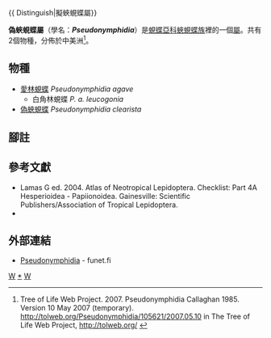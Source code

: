 {{NoteTA
|G1=Butterfly
}}
{{ Distinguish|擬蛺蜆蝶屬}}
{{Automatic Taxobox
| taxon = Pseudonymphidia
| authority = Callaghan, 1985
| type_species = [[偽蛺蜆蝶|偽蛺蜆蝶]]<br />''Pseudonymphidia clearista''
| type_species_authority = Butler, 1871
| subdivision_ranks = 物種
| subdivision = 共2種，詳閱正文。
| synonyms =
* ''Pseudonympha'' <small>Callaghan, 1982</small>
}}

'''偽蛺蜆蝶屬'''（學名：'''''Pseudonymphidia'''''）是[[蜆蝶亞科|蜆蝶亞科]][[蛺蜆蝶族|蛺蜆蝶族]]裡的一個[[屬|屬]]。共有2個物種，分佈於中美洲<ref>Tree of Life Web Project. 2007. Pseudonymphidia Callaghan 1985. Version 10 May 2007 (temporary). http://tolweb.org/Pseudonymphidia/105621/2007.05.10 {{Wayback|url=http://tolweb.org/Pseudonymphidia/105621/2007.05.10 |date=20181006091421 }} in The Tree of Life Web Project, http://tolweb.org/ {{Wayback|url=http://tolweb.org/ |date=20110515100516 }} {{en}}</ref>。

== 物種 ==
* [[愛林蜆蝶|愛林蜆蝶]] ''Pseudonymphidia agave''
** 白角林蜆蝶 ''P. a. leucogonia''
* [[偽蛺蜆蝶|偽蛺蜆蝶]] ''Pseudonymphidia clearista''

== 腳註 ==
{{reflist}}

== 參考文獻 ==
{{Commons category|Pseudonymphidia}}
* Lamas G ed. 2004. Atlas of Neotropical Lepidoptera. Checklist: Part 4A Hesperioidea - Papiionoidea. Gainesville: Scientific Publishers/Association of Tropical Lepidoptera.
* {{Cite book | author = 寿建新, 周尧, 李宇飞 | title = 世界蝴蝶分類名錄 | location = 中國 | publisher = 陝西科學技術出版社 | date = 2006-04-01 | ISBN = 9787536936768}}

== 外部連結 ==
* [http://ftp.funet.fi/pub/sci/bio/life/insecta/lepidoptera/ditrysia/papilionoidea/riodinidae/pseudonymphidia/ Pseudonymphidia] {{Wayback|url=http://ftp.funet.fi/pub/sci/bio/life/insecta/lepidoptera/ditrysia/papilionoidea/riodinidae/pseudonymphidia/ |date=20180929222955 }} - funet.fi

{{蜆蝶亞科}}
{{taxonbar}}
[[Category:_1871年描述的分类群|W]]
[[Category:偽蛺蜆蝶屬|*]]
[[Category:蛺蜆蝶族|W]]
